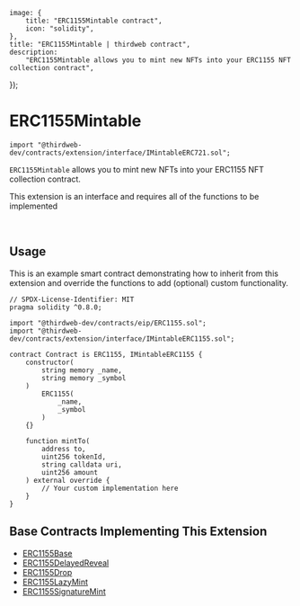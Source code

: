 
	image: {
		title: "ERC1155Mintable contract",
		icon: "solidity",
	},
	title: "ERC1155Mintable | thirdweb contract",
	description:
		"ERC1155Mintable allows you to mint new NFTs into your ERC1155 NFT collection contract",
});

# ERC1155Mintable

```solidity
import "@thirdweb-dev/contracts/extension/interface/IMintableERC721.sol";
```

`ERC1155Mintable` allows you to mint new NFTs into your ERC1155 NFT collection contract.

<Callout title="info" variant="info">

This extension is an interface and requires all of the functions to be implemented

</Callout>

<br />

<GithubButtonLink href="https://github.com/thirdweb-dev/contracts/blob/main/contracts/extension/interface/IMintableERC1155.sol" />

## Usage

This is an example smart contract demonstrating how to inherit from this extension and override the functions to add (optional) custom functionality.

```solidity
// SPDX-License-Identifier: MIT
pragma solidity ^0.8.0;

import "@thirdweb-dev/contracts/eip/ERC1155.sol";
import "@thirdweb-dev/contracts/extension/interface/IMintableERC1155.sol";

contract Contract is ERC1155, IMintableERC1155 {
    constructor(
        string memory _name,
        string memory _symbol
    )
        ERC1155(
            _name,
            _symbol
        )
    {}

    function mintTo(
        address to,
        uint256 tokenId,
        string calldata uri,
        uint256 amount
    ) external override {
        // Your custom implementation here
    }
}
```

## Base Contracts Implementing This Extension

- [ERC1155Base](/contracts/build/base-contracts/erc-1155/base)
- [ERC1155DelayedReveal](/contracts/build/base-contracts/erc-1155/delayed-reveal)
- [ERC1155Drop](/contracts/build/base-contracts/erc-1155/drop)
- [ERC1155LazyMint](/contracts/build/base-contracts/erc-1155/lazy-mint)
- [ERC1155SignatureMint](/contracts/build/base-contracts/erc-1155/signature-mint)
